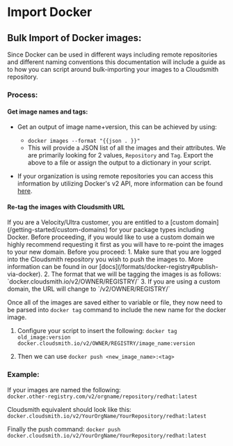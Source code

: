 
# Import Docker

## Bulk Import of Docker images:

Since Docker can be used in different ways including remote repositories and different naming conventions this documentation will include a guide as to how you can script around bulk-importing your images to a Cloudsmith repository.

### Process:

#### Get image names and tags:

- Get an output of image name+version, this can be achieved by using:
  - `docker images --format "{{json . }}"`
  - This will provide a JSON list of all the images and their attributes. We are primarily looking for 2 values, `Repository` and `Tag`. Export the above to a file or assign the output to a dictionary in your script.

- If your organization is using remote repositories you can access this information by utilizing Docker's v2 API, more information can be found [here](https://www.baeldung.com/ops/docker-registry-api-list-images-tags#:~:text=3.%20Docker%20Registry%20API%20V2).

#### Re-tag the images with Cloudsmith URL

<Note variant="note" heading="Custom Domain">
If you are a Velocity/Ultra customer, you are entitled to a [custom domain](/getting-started/custom-domains) for your package types including Docker. Before proceeding, if you would like to use a custom domain we highly recommend requesting it first as you will have to re-point the images to your new domain.
</Note>

<Note variant="caution" heading="Be careful!">
Before you proceed:
1. Make sure that you are logged into the Cloudsmith repository you wish to push the images to. More information can be found in our [docs](/formats/docker-registry#publish-via-docker).
2. The format that we will be tagging the images is as follows: `docker.cloudsmith.io/v2/OWNER/REGISTRY/`
3. If you are using a custom domain, the URL will change to `<custom-domain>/v2/OWNER/REGISTRY/`
</Note>

Once all of the images are saved either to variable or file, they now need to be parsed into `docker tag` command to include the new name for the docker image.

1. Configure your script to insert the following: `docker tag old_image:version docker.cloudsmith.io/v2/OWNER/REGISTRY/image_name:version`

2. Then we can use `docker push <new_image_name>:<tag>`

###  Example:

If your images are named the following:  
`docker.other-registry.com/v2/orgname/repository/redhat:latest` 

Cloudsmith equivalent should look like this:  
`docker.cloudsmith.io/v2/YourOrgName/YourRepository/redhat:latest`

Finally the push command:
`docker push docker.cloudsmith.io/v2/YourOrgName/YourRepository/redhat:latest`
